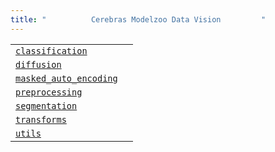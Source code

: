 ```yaml
---
title: "          Cerebras Modelzoo Data Vision         "
---
```



|     |     |
| --- | --- |  
| [`classification`](cerebras.modelzoo.data.vision.classification.html#module-cerebras.modelzoo.data.vision.classification "cerebras.modelzoo.data.vision.classification") |     |
| [`diffusion`](cerebras.modelzoo.data.vision.diffusion.html#module-cerebras.modelzoo.data.vision.diffusion "cerebras.modelzoo.data.vision.diffusion") |     |
| [`masked_auto_encoding`](cerebras.modelzoo.data.vision.masked_auto_encoding.html#module-cerebras.modelzoo.data.vision.masked_auto_encoding "cerebras.modelzoo.data.vision.masked_auto_encoding") |     |
| [`preprocessing`](cerebras.modelzoo.data.vision.preprocessing.html#module-cerebras.modelzoo.data.vision.preprocessing "cerebras.modelzoo.data.vision.preprocessing") |     |
| [`segmentation`](cerebras.modelzoo.data.vision.segmentation.html#module-cerebras.modelzoo.data.vision.segmentation "cerebras.modelzoo.data.vision.segmentation") |     |
| [`transforms`](cerebras.modelzoo.data.vision.transforms.html#module-cerebras.modelzoo.data.vision.transforms "cerebras.modelzoo.data.vision.transforms") |     |
| [`utils`](cerebras.modelzoo.data.vision.utils.html#module-cerebras.modelzoo.data.vision.utils "cerebras.modelzoo.data.vision.utils") |     |